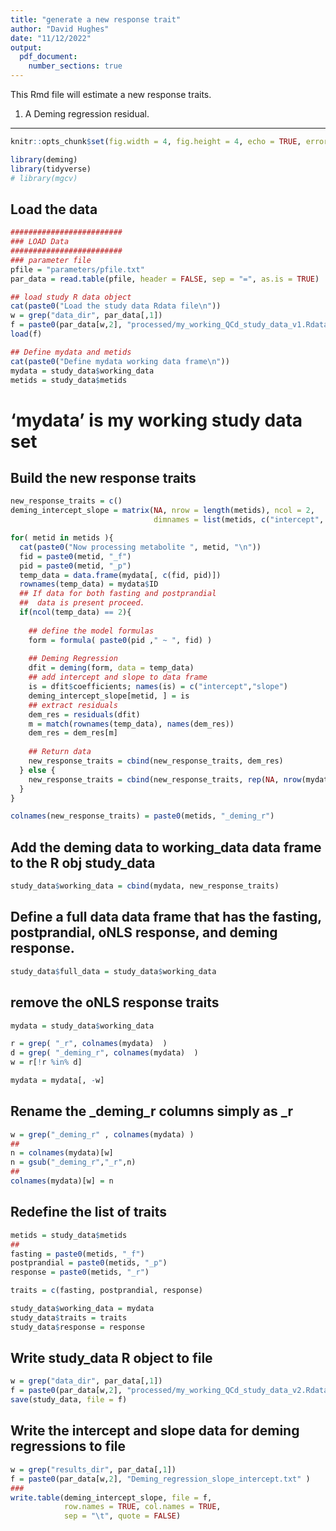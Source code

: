 ```yaml
---
title: "generate a new response trait"
author: "David Hughes"
date: "11/12/2022"
output: 
  pdf_document:
    number_sections: true
---
```


This Rmd file will estimate a new response traits. 

1. A Deming regression residual.

---

```r
knitr::opts_chunk$set(fig.width = 4, fig.height = 4, echo = TRUE, error = FALSE, warning = FALSE, message = FALSE)

library(deming)
library(tidyverse)
# library(mgcv)
```


## Load the data

```r
#########################
### LOAD Data
#########################
### parameter file
pfile = "parameters/pfile.txt"
par_data = read.table(pfile, header = FALSE, sep = "=", as.is = TRUE)

## load study R data object
cat(paste0("Load the study data Rdata file\n"))
w = grep("data_dir", par_data[,1])
f = paste0(par_data[w,2], "processed/my_working_QCd_study_data_v1.Rdata" )
load(f)

## Define mydata and metids
cat(paste0("Define mydata working data frame\n"))
mydata = study_data$working_data
metids = study_data$metids

```

# 'mydata' is my working study data set

## Build the new response traits

```r
new_response_traits = c()
deming_intercept_slope = matrix(NA, nrow = length(metids), ncol = 2, 
                                dimnames = list(metids, c("intercept", "slope")))

for( metid in metids ){
  cat(paste0("Now processing metabolite ", metid, "\n"))
  fid = paste0(metid, "_f")
  pid = paste0(metid, "_p")
  temp_data = data.frame(mydata[, c(fid, pid)])
  rownames(temp_data) = mydata$ID
  ## If data for both fasting and postprandial
  ##  data is present proceed.
  if(ncol(temp_data) == 2){
    
    ## define the model formulas
    form = formula( paste0(pid ," ~ ", fid) )
    
    ## Deming Regression
    dfit = deming(form, data = temp_data)
    ## add intercept and slope to data frame
    is = dfit$coefficients; names(is) = c("intercept","slope")
    deming_intercept_slope[metid, ] = is
    ## extract residuals
    dem_res = residuals(dfit)
    m = match(rownames(temp_data), names(dem_res))
    dem_res = dem_res[m]
    
    ## Return data
    new_response_traits = cbind(new_response_traits, dem_res)
  } else {
    new_response_traits = cbind(new_response_traits, rep(NA, nrow(mydata)) )  
  }
}

```


```r
colnames(new_response_traits) = paste0(metids, "_deming_r")
```


## Add the deming data to working_data data frame to the R obj study_data

```r
study_data$working_data = cbind(mydata, new_response_traits)
```

## Define a full data data frame that has the fasting, postprandial, oNLS response, and deming response.

```r
study_data$full_data = study_data$working_data
```

## remove the oNLS response traits

```r
mydata = study_data$working_data

r = grep( "_r", colnames(mydata)  )
d = grep( "_deming_r", colnames(mydata)  )
w = r[!r %in% d]

mydata = mydata[, -w]
```

## Rename the _deming_r columns simply as _r

```r
w = grep("_deming_r" , colnames(mydata) )
##
n = colnames(mydata)[w]
n = gsub("_deming_r","_r",n)
##
colnames(mydata)[w] = n
```

## Redefine the list of traits

```r
metids = study_data$metids
##
fasting = paste0(metids, "_f")
postprandial = paste0(metids, "_p")
response = paste0(metids, "_r")

traits = c(fasting, postprandial, response)
```

```r
study_data$working_data = mydata
study_data$traits = traits
study_data$response = response
```


## Write study_data R object to file

```r
w = grep("data_dir", par_data[,1])
f = paste0(par_data[w,2], "processed/my_working_QCd_study_data_v2.Rdata" )
save(study_data, file = f)
```

## Write the intercept and slope data for deming regressions to file

```r
w = grep("results_dir", par_data[,1])
f = paste0(par_data[w,2], "Deming_regression_slope_intercept.txt" )
###
write.table(deming_intercept_slope, file = f, 
            row.names = TRUE, col.names = TRUE, 
            sep = "\t", quote = FALSE)

```



